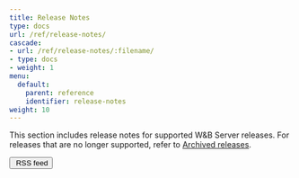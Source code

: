 ```yaml
---
title: Release Notes
type: docs
url: /ref/release-notes/
cascade:
- url: /ref/release-notes/:filename/
- type: docs
- weight: 1
menu:
  default:
    parent: reference
    identifier: release-notes
weight: 10
---
```


This section includes release notes for supported W&B Server releases. For releases that are no longer supported, refer to [Archived releases](archived/).

<a href="/ref/release-notes/index.xml"><button class="btn btn-primary mb-4 feedback--answer"><i class="fa-sharp fa-regular fa-square-rss" alt="RSS icon"></i>&nbsp;RSS feed</button></a>
